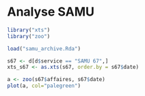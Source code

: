 Analyse SAMU
========================================================

```r
library("xts")
library("zoo")

load("samu_archive.Rda")

s67 <- d[d$service == "SAMU 67",]
xts_s67 <- as.xts(s67, order.by = s67$date)

a <- zoo(s67$affaires, s67$date)
plot(a, col="palegreen")
```

